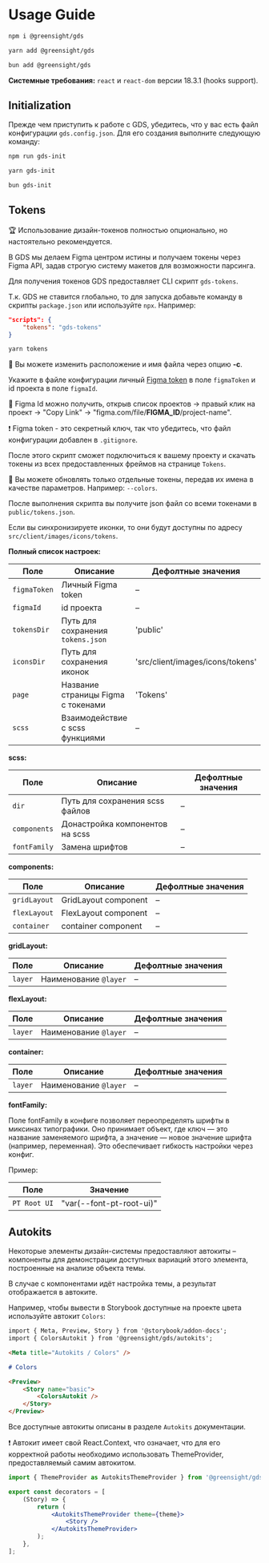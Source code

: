 
<Meta title="Intro / Usage Guide / Main" />

# Usage Guide

```bash
npm i @greensight/gds
```

```bash
yarn add @greensight/gds
```

```bash
bun add @greensight/gds
```

**Системные требования:** `react` и `react-dom` версии 18.3.1 (hooks support).

## Initialization

Прежде чем приступить к работе с GDS, убедитесь, что у вас есть файл конфигурации `gds.config.json`. Для его создания выполните следующую команду:

```bash
npm run gds-init
```

```bash
yarn gds-init
```

```bash
bun gds-init
```

## Tokens

🏆 Использование дизайн-токенов полностью опционально, но настоятельно рекомендуется.

В GDS мы делаем Figma центром истины и получаем токены через Figma API, задав строгую систему макетов для возможности парсинга.

Для получения токенов GDS предоставляет CLI скрипт `gds-tokens`.

Т.к. GDS не ставится глобально, то для запуска добавьте команду в скрипты `package.json` или используйте `npx`. Например:

```json
"scripts": {
    "tokens": "gds-tokens"
}
```

```bash
yarn tokens
```

💬 Вы можете изменить расположение и имя файла через опцию **-c**.

Укажите в файле конфигурации личный [Figma token](https://www.figma.com/developers/api#authentication) в поле `figmaToken` и id проекта в поле `figmaId`.

💬 Figma Id можно получить, открыв список проектов -> правый клик на проект -> "Copy Link" -> "figma.com/file/**FIGMA_ID**/project-name".

❗️ Figma token - это секретный ключ, так что убедитесь, что файл конфигурации добавлен в `.gitignore`.

После этого скрипт сможет подключиться к вашему проекту и скачать токены из всех предоставленных фреймов на странице `Tokens`.

💬 Вы можете обновлять только отдельные токены, передав их имена в качестве параметров. Например: `--colors`.

После выполнения скрипта вы получите json файл со всеми токенами в `public/tokens.json`.

Если вы синхронизируете иконки, то они будут доступны по адресу `src/client/images/icons/tokens`.

**Полный список настроек:**

| Поле         | Описание                           | Дефолтные значения               |
| ------------ | ---------------------------------- | -------------------------------- |
| `figmaToken` | Личный Figma token                 | –                                |
| `figmaId`    | id проекта                         | –                                |
| `tokensDir`  | Путь для сохранения `tokens.json`  | 'public'                         |
| `iconsDir`   | Путь для сохранения иконок         | 'src/client/images/icons/tokens' |
| `page`       | Название страницы Figma с токенами | 'Tokens'                         |
| `scss`       | Взаимодействие с scss функциями    | –                                |

**scss:**

| Поле         | Описание                        | Дефолтные значения |
| ------------ | ------------------------------- | ------------------ |
| `dir`        | Путь для сохранения scss файлов | –                  |
| `components` | Донастройка компонентов на scss | –                  |
| `fontFamily` | Замена шрифтов                  | –                  |

**components:**

| Поле         | Описание             | Дефолтные значения |
| ------------ | -------------------- | ------------------ |
| `gridLayout` | GridLayout component | –                  |
| `flexLayout` | FlexLayout component | –                  |
| `container`  | container component  | –                  |

**gridLayout:**

| Поле    | Описание              | Дефолтные значения |
| ------- | --------------------- | ------------------ |
| `layer` | Наименование `@layer` | –                  |

**flexLayout:**

| Поле    | Описание              | Дефолтные значения |
| ------- | --------------------- | ------------------ |
| `layer` | Наименование `@layer` | –                  |

**container:**

| Поле    | Описание              | Дефолтные значения |
| ------- | --------------------- | ------------------ |
| `layer` | Наименование `@layer` | –                  |

**fontFamily:**

Поле fontFamily в конфиге позволяет переопределять шрифты в миксинах типографики. Оно принимает объект, где ключ — это название заменяемого шрифта, а значение — новое значение шрифта (например, переменная). Это обеспечивает гибкость настройки через конфиг.

Пример:

| Поле         | Значение                 |
| ------------ | ------------------------ |
| `PT Root UI` | "var(--font-pt-root-ui)" |

## Autokits

Некоторые элементы дизайн-системы предоставляют автокиты – компоненты для демонстрации доступных вариаций этого элемента, построенные на анализе объекта темы.

В случае с компонентами идёт настройка темы, а результат отображается в автоките.

Например, чтобы вывести в Storybook доступные на проекте цвета используйте автокит `Colors`:

```md
import { Meta, Preview, Story } from '@storybook/addon-docs';
import { ColorsAutokit } from '@greensight/gds/autokits';

<Meta title="Autokits / Colors" />

# Colors

<Preview>
    <Story name="basic">
        <ColorsAutokit />
    </Story>
</Preview>
```

Все доступные автокиты описаны в разделе `Autokits` документации.

❗️ Автокит имеет свой React.Context, что означает, что для его корректной работы необходимо использовать ThemeProvider, предоставляемый самим автокитом.

```jsx
import { ThemeProvider as AutokitsThemeProvider } from '@greensight/gds/autokits';

export const decorators = [
    (Story) => {
        return (
            <AutokitsThemeProvider theme={theme}>
                <Story />
            </AutokitsThemeProvider>
        );
    },
];
```
